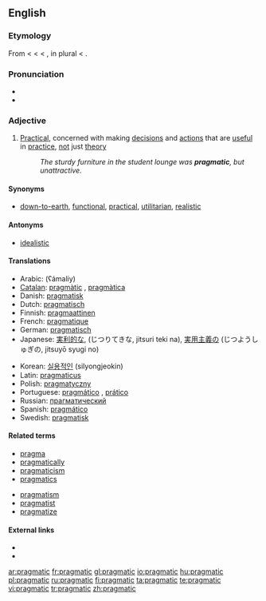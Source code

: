 {{was wotd|2006|July|24}}
==English==

===Etymology===
From {{F.}} {{term|pragmatique}} < {{LL.}} {{term|pragmaticus||relating to civil affair; in Latin, as a noun, a person versed in the law who furnished arguments and points to advocates and orators, a kind of attorney}} < {{AGr.}} {{term|πραγματικός|sc=polytonic|tr=pragmatikós||active, versed in affairs}} < {{term|πράγμα|sc=polytonic|tr=prágma||a thing done, a fact}}, in plural {{term|πράγματα|sc=polytonic|tr=prágmata||affairs, state affairs, public business, etc.}} < {{term|πράσσειν|sc=polytonic|tr=prassein||to do}}.

===Pronunciation===
* {{IPA|/prægˈmætɪk/}}
* {{audio|en-us-pragmatic.ogg|Audio (US)}}

===Adjective===
{{en-adj}}

# [[practical|Practical]], concerned with making [[decision]]s and [[action]]s that are [[useful]] in [[practice]], [[not]] just [[theory]]
#: ''The sturdy furniture in the student lounge was '''pragmatic''', but unattractive.''

====Synonyms====
* {{sense|practical}} [[down-to-earth]], [[functional]], [[practical]], [[utilitarian]], [[realistic]]

====Antonyms====
* [[idealistic]]

====Translations====
{{trans-top|practical}}
* Arabic: {{Arab|[[عملي]]}} (ʕámaliy)
* [[Catalan]]: [[pragmàtic]] {{m}}, [[pragmàtica]] {{f}}
* Danish: [[pragmatisk]]
* Dutch: [[pragmatisch]]
* Finnish: [[pragmaattinen]]
* French: [[pragmatique]]
* German: [[pragmatisch]]
* Japanese: [[実利的な]], (じつりてきな, jitsuri teki na), [[実用主義の]] (じつようしゅぎの, jitsuyō syugi no)
{{trans-mid}}
* Korean: [[실용적인]] (silyongjeokin)
* Latin: [[pragmaticus]] {{m}}
* Polish: [[pragmatyczny]]
* Portuguese: [[pragmático]] {{m}}, [[prático]] {{m}}
* Russian: [[прагматический]]
* Spanish: [[pragmático]]
* Swedish: [[pragmatisk]]
{{trans-bottom}}

====Related terms====
{{top2}}
* [[pragma]]
* [[pragmatically]]
* [[pragmaticism]]
* [[pragmatics]]
{{mid2}}
* [[pragmatism]]
* [[pragmatist]]
* [[pragmatize]]
{{bottom}}

====External links====
* {{R:Webster 1913}}
* {{R:Century 1911}}

[[ar:pragmatic]]
[[fr:pragmatic]]
[[gl:pragmatic]]
[[io:pragmatic]]
[[hu:pragmatic]]
[[pl:pragmatic]]
[[ru:pragmatic]]
[[fi:pragmatic]]
[[ta:pragmatic]]
[[te:pragmatic]]
[[vi:pragmatic]]
[[tr:pragmatic]]
[[zh:pragmatic]]